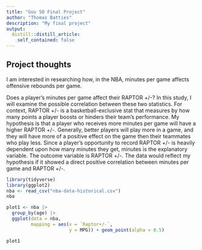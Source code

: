 ```yaml
---
title: "Gov 50 Final Project"
author: "Thomas Batties"
description: "My final project"
output:
  distill::distill_article:
    self_contained: false
---
```



## Project thoughts

I am interested in researching how, in the NBA, minutes per game affects offensive rebounds per game.


Does a player's minutes per game affect their RAPTOR +/-? In this study, I will examine the possible correlation between these two statistics. For context, RAPTOR +/- is a basketball-exclusive stat that measures by how many points a player boosts or hinders their team's performance. My hypothesis is that  a player who receives more minutes per game will have a higher RAPTOR +/-. Generally, better players will play more in a game, and they will have more of a positive effect on the game then their teammates who play less. Since a player's opportunity to record RAPTOR +/- is heavily dependent upon how many minutes they get, minutes is the explanatory variable. The outcome variable is RAPTOR +/-. The data would reflect my hypothesis if it showed a direct positive correlation between minutes per game and RAPTOR +/-.

```r
library(tidyverse)
library(ggplot2)
nba <- read_csv("nba-data-historical.csv")
nba
```


```r
plot1 <- nba |> 
  group_by(age) |>
  ggplot(data = nba,
         mapping = aes(x = `Raptor+/-`,
                       y = MPG)) + geom_point(alpha = 0.5)

plot1
```














